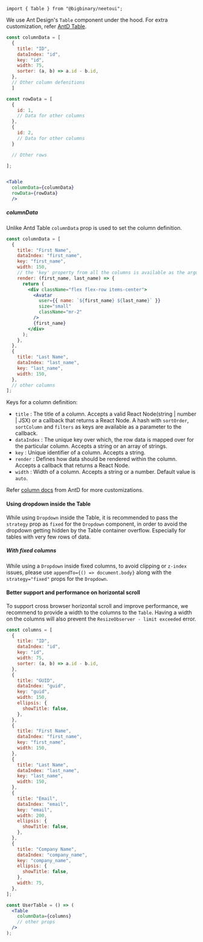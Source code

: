 `import { Table } from "@bigbinary/neetoui";`

We use Ant Design's `Table` component under the hood. For extra customization, refer [AntD Table](https://ant.design/components/table/).

```jsx
const columnData = [
  {
    title: "ID",
    dataIndex: "id",
    key: "id",
    width: 75,
    sorter: (a, b) => a.id - b.id,
  },
  // Other column defenitions
  ]

const rowData = [
  {
    id: 1,
    // Data for other columns
  },
  {
    id: 2,
    // Data for other columns
  }

  // Other rows

];


<Table
  columnData={columnData}
  rowData={rowData}
  />
```

##### columnData <a id="column_data" />

Unlike Antd Table `columnData` prop is used to set the column definition.

```jsx
const columnData = [
  {
    title: "First Name",
    dataIndex: "first_name",
    key: "first_name",
    width: 150,
    // the 'key' property from all the columns is available as the argument to the render method
    render: (first_name, last_name) => {
      return (
        <div className="flex flex-row items-center">
          <Avatar
            user={{ name: `${first_name} ${last_name}` }}
            size="small"
            className="mr-2"
          />
          {first_name}
        </div>
      );
    },
  },
  {
    title: "Last Name",
    dataIndex: "last_name",
    key: "last_name",
    width: 150,
  },
  // other columns
];
```

Keys for a column definition:
- `title` : The title of a column. Accepts a valid React Node(string | number | JSX) or a callback that returns a React Node. A hash with `sortOrder`, `sortColumn` and `filters` as keys are available as a parameter to the callback.
- `dataIndex` : The unique key over which, the row data is mapped over for the particular column. Accepts a string or an array of strings.
- `key` : Unique identifier of a column. Accepts a string.
- `render` : Defines how data should be rendered within the column. Accepts a callback that returns a React Node.
- `width` : Width of a column. Accepts a string or a number. Default value is `auto`.

Refer [column docs](https://ant.design/components/table/#Column) from AntD for more customizations.


#### Using dropdown inside the Table

While using `Dropdown` inside the Table, it is recommended to pass the `strategy` prop as `fixed` for the `Dropdown` component, in order to avoid the dropdown getting hidden by the Table container overflow. Especially for tables with very few rows of data.

##### With fixed columns

While using a `Dropdown` inside fixed columns, to avoid clipping or `z-index` issues, please use `appendTo={() => document.body}` along with the `strategy="fixed"` props for the `Dropdown`.

#### Better support and performance on horizontal scroll

To support cross browser horizontal scroll and improve performance, we recommend to provide a width to the columns to the `Table`. Having a width on the columns will also prevent the `ResizeObserver - limit exceeded` error.

```jsx
const columns = [
  {
    title: "ID",
    dataIndex: "id",
    key: "id",
    width: 75,
    sorter: (a, b) => a.id - b.id,
  },
  {
    title: "GUID",
    dataIndex: "guid",
    key: "guid",
    width: 150,
    ellipsis: {
      showTitle: false,
    },
  },
  {
    title: "First Name",
    dataIndex: "first_name",
    key: "first_name",
    width: 150,
  },
  {
    title: "Last Name",
    dataIndex: "last_name",
    key: "last_name",
    width: 150,
  },
  {
    title: "Email",
    dataIndex: "email",
    key: "email",
    width: 200,
    ellipsis: {
      showTitle: false,
    },
  },
  {
    title: "Company Name",
    dataIndex: "company_name",
    key: "company_name",
    ellipsis: {
      showTitle: false,
    },
    width: 75,
  },
];

const UserTable = () => (
  <Table
    columnData={columns}
    // other props
  />
);
```
